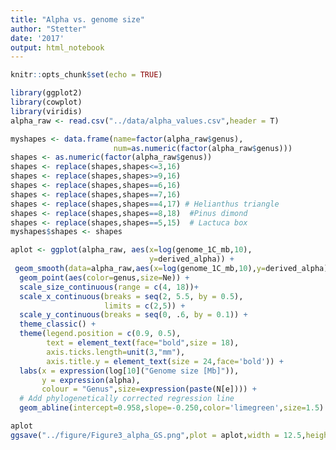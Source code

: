 ```yaml
---
title: "Alpha vs. genome size"
author: "Stetter"
date: '2017'
output: html_notebook
---
```


```r
knitr::opts_chunk$set(echo = TRUE)
```

```r

library(ggplot2)
library(cowplot)
library(viridis)
alpha_raw <- read.csv("../data/alpha_values.csv",header = T)
```


```r

myshapes <- data.frame(name=factor(alpha_raw$genus),
                       num=as.numeric(factor(alpha_raw$genus)))
shapes <- as.numeric(factor(alpha_raw$genus))
shapes <- replace(shapes,shapes<=3,16)
shapes <- replace(shapes,shapes>=9,16)
shapes <- replace(shapes,shapes==6,16)
shapes <- replace(shapes,shapes==7,16)
shapes <- replace(shapes,shapes==4,17) # Helianthus triangle
shapes <- replace(shapes,shapes==8,18)  #Pinus dimond
shapes <- replace(shapes,shapes==5,15)  # Lactuca box
myshapes$shapes <- shapes

aplot <- ggplot(alpha_raw, aes(x=log(genome_1C_mb,10), 
                               y=derived_alpha)) +
 geom_smooth(data=alpha_raw,aes(x=log(genome_1C_mb,10),y=derived_alpha),method = "lm", se = FALSE,color='grey',size=1.5)+
  geom_point(aes(color=genus,size=Ne)) + 
  scale_size_continuous(range = c(4, 18))+ 
  scale_x_continuous(breaks = seq(2, 5.5, by = 0.5),
                     limits = c(2,5)) + 
  scale_y_continuous(breaks = seq(0, .6, by = 0.1)) + 
  theme_classic() + 
  theme(legend.position = c(0.9, 0.5),
        text = element_text(face="bold",size = 18),
        axis.ticks.length=unit(3,"mm"),
        axis.title.y = element_text(size = 24,face='bold')) + 
  labs(x = expression(log[10]("Genome size [Mb]")), 
       y = expression(alpha),
       colour = "Genus",size=expression(paste(N[e]))) +
  # Add phylogenetically corrected regression line
  geom_abline(intercept=0.958,slope=-0.250,color='limegreen',size=1.5)

aplot
ggsave("../figure/Figure3_alpha_GS.png",plot = aplot,width = 12.5,height = 8)
```
